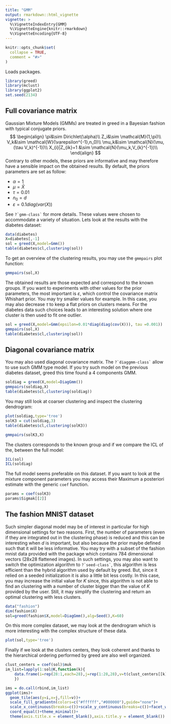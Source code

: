 ```yaml
---
title: "GMM"
output: rmarkdown::html_vignette
vignette: >
  %\VignetteIndexEntry{GMM}
  %\VignetteEngine{knitr::rmarkdown}
  %\VignetteEncoding{UTF-8}
---
```


```r
knitr::opts_chunk$set(
  collapse = TRUE,
  comment = "#>"
)
```
Loads packages.
```r
library(greed)
library(mclust)
library(ggplot2)
set.seed(2134)
```

## Full covariance matrix
Gaussian Mixture Models (GMMs) are treated in greed in a Bayesian fashion with typical conjugate priors.
$$
\begin{align}
\pi&\sim Dirichlet(\alpha)\\
Z_i&\sim \mathcal{M}(1,\pi)\\
V_k&\sim \mathcal{W}(\varepsilon^{-1},n_0)\\
\mu_k&\sim \mathcal{N}(\mu,(\tau V_k)^{-1})\\
X_{i}|Z_{ik}=1 &\sim \mathcal{N}(\mu_k,V_{k}^{-1})\\
\end{align}
$$
Contrary to other models, these priors are informative and may therefore have a sensible impact on the obtained results. By default, the priors parameters are set as follow:

- $\alpha=1$
- $\mu=\bar{X}$
- $\tau=0.01$
- $n_0=d$ 
- $\varepsilon=0.1diag(var(X))$

See ``?`gmm-class` `` for more details. These values were chosen to accommodate a variety of situation. Lets look at the results with the diabetes dataset:

```r
data(diabetes)
X=diabetes[,-1]
sol = greed(X,model=Gmm())
table(diabetes$cl,clustering(sol))
```


To get an overview of the clustering results, you may use the `gmmpairs` plot function:
```r
gmmpairs(sol,X)
```


The obtained results are those expected and correspond to the known groups. If you want to experiments with other values for the prior parameters, the most important is $\varepsilon$, which control the covariance matrix Whishart prior. You may try smaller values for example. In this case, you may also decrease $\tau$ to keep a flat priors on clusters means. For the diabetes data such choices leads to an interesting solution where one cluster is then used to fit one outlier.

```r
sol = greed(X,model=Gmm(epsilon=0.01*diag(diag(cov(X))), tau =0.001))
gmmpairs(sol,X)
table(diabetes$cl,clustering(sol))
``` 


## Diagonal covariance matrix

You may also used diagonal covariance matrix. The ``?`diaggmm-class` `` allow to use such GMM type model. If you try such model on the previous diabetes dataset, greed this time found a 4 components GMM.

```r
soldiag = greed(X,model=DiagGmm())
gmmpairs(soldiag,X)
table(diabetes$cl,clustering(soldiag))
```

You may still look at coarser clustering and inspect the clustering dendrogram:
```r
plot(soldiag,type='tree')
solK3 = cut(soldiag,3)
table(diabetes$cl,clustering(solK3))
```


```r
gmmpairs(solK3,X)
```

The clusters corresponds to the known group and if we compare the ICL of the, between the full model:
```r
ICL(sol)
ICL(soldiag)
```

The full model seems preferable on this dataset. If you want to look at the mixture component parameters you may access their Maximum a posteriori estimate with the generic `coef` function.
```r
params = coef(solK3)
params$Sigmak[[2]]
```


## The fashion MNIST dataset

Such simpler diagonal model may be of interest in particular for high dimensional settings for two reasons. First, the number of parameters (even if they are integrated out in the clustering phase) is reduced and this can be interesting when $d$ is important, but also because the prior maybe defined such that it will be less informative. You may try with a subset of the fashion mnist data provided with the package which contains 784 dimensional vectors (28x28 flattened images). In such settings, you may also want to switch the optimization algorithm to `` ?`seed-class` ``, this algorithm is less efficient than the hybrid algorithm used by default by greed. But, since it relied on a seeded initialization it is also a little bit less costly. In this case, you may increase the initial value for $K$ since, this algorithm is not able to find an clustering with a number of cluster bigger than the value of $K$ provided by the user. Still, it may simplify the clustering and return an optimal clustering with less clusters.    

```r
data("fashion")
dim(fashion$X)
sol=greed(fashion$X,model=DiagGmm(),alg=Seed(),K=60)
```

On this more complex dataset, we may look at the dendrogram which is more interesting with the complex structure of these data.

```r
plot(sol,type='tree')
```

Finally if we look at the clusters centers, they look coherent and thanks to the hierarchical ordering performed by greed are also well organized.

```r

clust_centers = coef(sol)$muk
im_list=lapply(1:sol@K,function(k){
    data.frame(i=rep(28:1,each=28),j=rep(1:28,28),v=t(clust_centers[[k]]),k=k)
    })

ims = do.call(rbind,im_list)
ggplot(ims)+
  geom_tile(aes(y=i,x=j,fill=v))+
  scale_fill_gradientn(colors=c("#ffffff","#000000"),guide="none")+
  scale_x_continuous(breaks=c())+scale_y_continuous(breaks=c())+facet_wrap(~k)+
  coord_equal()+theme_minimal()+
  theme(axis.title.x = element_blank(),axis.title.y = element_blank())
```

